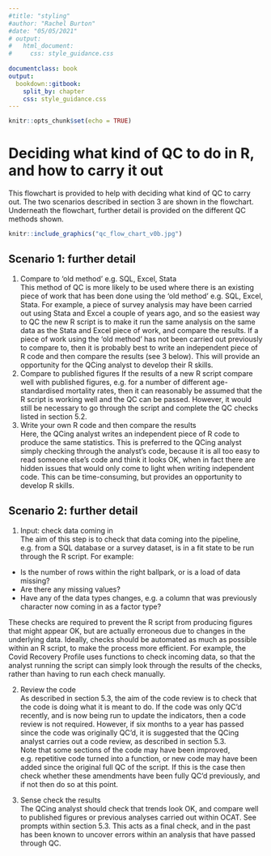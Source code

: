 ```yaml
---
#title: "styling"
#author: "Rachel Burton"
#date: "05/05/2021"
# output: 
#   html_document:
#     css: style_guidance.css
    
documentclass: book
output:
  bookdown::gitbook:
    split_by: chapter
    css: style_guidance.css  
---
```


```r
knitr::opts_chunk$set(echo = TRUE)
```

<!-- Note: File must start with h2 (##) as this forms a new tab. All other headings must be level 3 (###) or higher -->

# Deciding what kind of QC to do in R, and how to carry it out

This flowchart is provided to help with deciding what kind of QC to carry out.
The two scenarios described in section 3 are shown in the flowchart.  Underneath
the flowchart, further detail is provided on the different QC methods shown.




```r

knitr::include_graphics("qc_flow_chart_v0b.jpg")

```



## Scenario 1: further detail  
1. Compare to 'old method' e.g. SQL, Excel, Stata  
This method of QC is more likely to be used where there is an existing piece of
work that has been done using the 'old method' e.g. SQL, Excel, Stata.  For example, a piece of
survey analysis may have been carried out using Stata and Excel a couple of years
ago, and so the easiest way to QC the new R script is to make it run the same analysis
on the same data as the Stata and Excel piece of work, and compare the results. If a 
piece of work using the 'old method' has not been carried out previously to compare to,
then it is probably best to write an independent piece of R code and then compare the
results (see 3 below). This will provide an opportunity for the QCing analyst to 
develop their R skills.
2. Compare to published figures
If the results of a new R script compare well with published figures, e.g. for 
a number of different age-standardised mortality rates, then it can reasonably 
be assumed that the R script is working well and the QC can be passed.  However, 
it would still be necessary to go through the script and complete the QC checks
listed in section 5.2.  
3. Write your own R code and then compare the results  
Here, the QCing analyst writes an independent piece of R code to produce the same
statistics. This is preferred to the QCing analyst simply checking through the 
analyst's code, because it is all too easy to read someone else's code and think it
looks OK, when in fact there are hidden issues that would only come to light when 
writing independent code.  This can be time-consuming, but provides an 
opportunity to develop R skills. 

## Scenario 2: further detail  
1. Input: check data coming in  
The aim of this step is to check that data coming into the pipeline, e.g. from
a SQL database or a survey dataset, is in a fit state to be run through
the R script. For example: 
* Is the number of rows within the right ballpark, or is a load of data missing?
* Are there any missing values?
* Have any of the data types changes, e.g. a column that was previously character
now coming in as a factor type?

These checks are required to prevent the R script from producing figures that
might appear OK, but are actually erroneous due to changes in the underlying data.
Ideally, checks should be automated as much as possible within an R script, to 
make the process more efficient. For example, the Covid Recovery Profile uses 
functions to check incoming data, so that the analyst running the script can 
simply look through the results of the checks, rather than having to run each 
check manually.

2. Review the code  
As described in section 5.3, the aim of the code review is to check that the code
is doing what it is meant to do.  If the code was only QC'd recently, and
is now being run to update the indicators, then a code review is not required.
However, if six months to a year has passed since the code was originally QC'd, 
it is suggested that the QCing analyst carries out a code review, as described
in section 5.3.  
Note that some sections of the code may have been improved, e.g. repetitive code
turned into a function, or new code may have been added since the original full
QC of the script. If this is the case then check whether these amendments have 
been fully QC'd previously, and if not then do so at this point.

3. Sense check the results  
The QCing analyst should check that trends look OK, and compare well to published
figures or previous analyses carried out within OCAT. See prompts within 
section 5.3. This acts as a final check, and in the past has been known to uncover
errors within an analysis that have passed through QC.